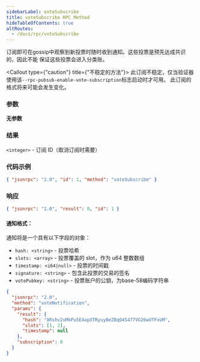 ```yaml
---
sidebarLabel: voteSubscribe
title: voteSubscribe RPC Method
hideTableOfContents: true
altRoutes:
  - /docs/rpc/voteSubscribe
---
```


订阅即可在gossip中观察到新投票时随时收到通知。这些投票是预先达成共识的，因此不能
保证这些投票会进入分类账。

<Callout type={"caution"} title={"不稳定的方法"}>
  此订阅不稳定，仅当验证器使用该`--rpc-pubsub-enable-vote-subscription`标志启动时才可用。
  此订阅的格式将来可能会发生变化。
</Callout>

<DocSideBySide>

<DocLeftSide>

### 参数

**无参数**

### 结果

`<integer>` - 订阅 ID（取消订阅时需要）

</DocLeftSide>

<DocRightSide>

### 代码示例

```json
{ "jsonrpc": "2.0", "id": 1, "method": "voteSubscribe" }
```

### 响应

```json
{ "jsonrpc": "2.0", "result": 0, "id": 1 }
```

</DocRightSide>
</DocSideBySide>

#### 通知格式：

通知将是一个具有以下字段的对象：

- `hash: <string>` - 投票哈希
- `slots: <array>` - 投票覆盖的 slot，作为 u64 整数数组
- `timestamp: <i64|null>` - 投票的时间戳
- `signature: <string>` - 包含此投票的交易的签名
- `votePubkey: <string>` - 投票账户的公钥，为base-58编码字符串

```json
{
  "jsonrpc": "2.0",
  "method": "voteNotification",
  "params": {
    "result": {
      "hash": "8Rshv2oMkPu5E4opXTRyuyBeZBqQ4S477VG26wUTFxUM",
      "slots": [1, 2],
      "timestamp": null
    },
    "subscription": 0
  }
}
```
